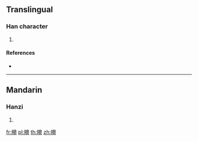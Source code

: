 {{character info/new}}
{{also|矈}}
==Translingual==

===Han character===
{{Han char|rn=109|rad=目|as=15|sn=20|four=66027|canj=BUHUS}}

# {{defn|Han|sort=目15}}

====References====
* {{Han ref|kx=0820.231|dkj=23785|hdz=42521.041|uh=77CF|ud=30671|bh=F476|bd=62582}}

----

==Mandarin==

===Hanzi===
{{cmn-hanzi|pin=[[mián]] ([[mian2]])|wg=mien<sup>2</sup>}}

# {{defn|lang=cmn|sort=目15}}

[[fr:矏]]
[[pl:矏]]
[[th:矏]]
[[zh:矏]]